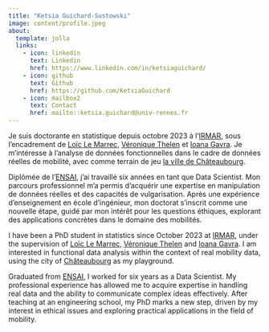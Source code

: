 ```yaml
---
title: "Ketsia Guichard-Sustowski"
image: content/profile.jpeg
about:
  template: jolla
  links:
    - icon: linkedin
      text: Linkedin
      href: https://www.linkedin.com/in/ketsiaguichard/
    - icon: github
      text: Github
      href: https://github.com/KetsiaGuichard
    - icon: mailbox2
      text: Contact
      href: mailto::ketsia.guichard@univ-rennes.fr
---
```


::: {.content-visible when-profile="french"}
Je suis doctorante en statistique depuis octobre 2023 à l'[IRMAR](https://irmar.univ-rennes.fr/), sous l'encadrement de [Loïc Le Marrec](https://irmar.univ-rennes.fr/interlocuteurs/loic-le-marrec), [Véronique Thelen](https://sites.google.com/site/thelenveronique/home) et [Ioana Gavra](https://irmar.univ-rennes.fr/interlocuteurs/ioana-gavra). Je m'intéresse à l'analyse de données fonctionnelles dans le cadre de données réelles de mobilité, avec comme terrain de jeu [la ville de Châteaubourg](https://www.agistaterre.org/creez-votre-site-avec-des-blocs/nos-actions/mobilites/etude-statistique-des-donnees-de-mobilite/).

Diplômée de l'[ENSAI](https://ensai.fr/), j'ai travaillé six années en tant que Data Scientist. Mon parcours professionnel m'a permis d'acquérir une expertise en manipulation de données réelles et des capacités de vulgarisation. Après une expérience d'enseignement en école d'ingénieur, mon doctorat s'inscrit comme une nouvelle étape, guidé par mon intérêt pour les questions éthiques, explorant des applications concrètes dans le domaine des mobilités.
:::

::: {.content-visible when-profile="english"}
I have been a PhD student in statistics since October 2023 at [IRMAR](https://irmar.univ-rennes.fr/), under the supervision of [Loïc Le Marrec](https://irmar.univ-rennes.fr/interlocuteurs/loic-le-marrec), [Véronique Thelen](https://sites.google.com/site/thelenveronique/home) and [Ioana Gavra](https://irmar.univ-rennes.fr/interlocuteurs/ioana-gavra). I am interested in functional data analysis within the context of real mobility data, using the city of [Châteaubourg](https://www.agistaterre.org/creez-votre-site-avec-des-blocs/nos-actions/mobilites/etude-statistique-des-donnees-de-mobilite/) as my playground.

Graduated from [ENSAI](https://ensai.fr/), I worked for six years as a Data Scientist. My professional experience has allowed me to acquire expertise in handling real data and the ability to communicate complex ideas effectively. After teaching at an engineering school, my PhD marks a new step, driven by my interest in ethical issues and exploring practical applications in the field of mobility.
:::